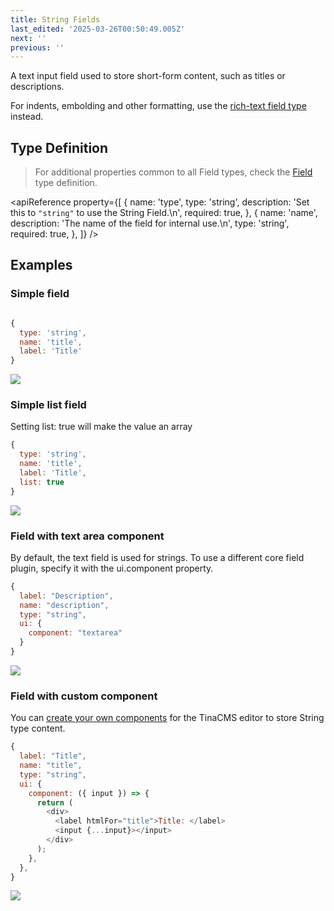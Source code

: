 ```yaml
---
title: String Fields
last_edited: '2025-03-26T00:50:49.005Z'
next: ''
previous: ''
---
```


A text input field used to store short-form content, such as titles or descriptions.

For indents, embolding and other formatting, use the [rich-text field type](/docs/reference/types/rich-text) instead.

## Type Definition

> For additional properties common to all Field types, check the [Field](/docs/reference/fields) type definition.

<apiReference
  property={[
    {
      name: 'type',
      type: 'string',
      description: 'Set this to `"string"` to use the String Field.\n',
      required: true,
    },
    {
      name: 'name',
      description: 'The name of the field for internal use.\n',
      type: 'string',
      required: true,
    },
  ]}
/>

## Examples

### Simple field

```javascript

{
  type: 'string',
  name: 'title',
  label: 'Title'
}
```

![](/img/docs/reference/hello-world.png)

### Simple list field

Setting list: true will make the value an array

```javascript
{
  type: 'string',
  name: 'title',
  label: 'Title',
  list: true
}
```

![](/img/docs/reference/value-hello-world.png)

### Field with text area component

By default, the text field is used for strings. To use a different core field plugin, specify it with the ui.component property.

```javascript
{
  label: "Description",
  name: "description",
  type: "string",
  ui: {
    component: "textarea"
  }
}
```

![](/img/docs/reference/description-example.png)

### Field with custom component

You can [create your own components](https://tina.io/docs/extending-tina/custom-field-components/) for the TinaCMS editor to store String type content.

```javascript
{
  label: "Title",
  name: "title",
  type: "string",
  ui: {
    component: ({ input }) => {
      return (
        <div>
          <label htmlFor="title">Title: </label>
          <input {...input}></input>
        </div>
      );
    },
  },
}
```

![](/img/docs/reference/title-hello-body.png)


